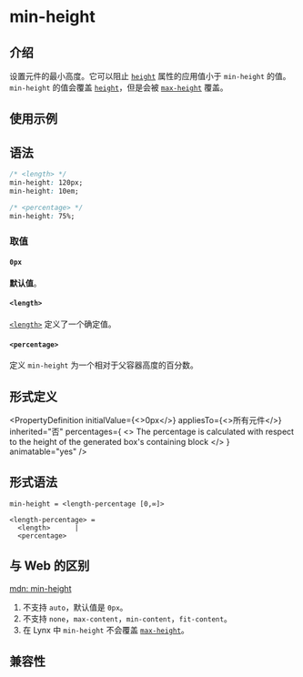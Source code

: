 # min-height

## 介绍

设置元件的最小高度。它可以阻止 [`height`](./height.mdx) 属性的应用值小于 `min-height` 的值。
`min-height` 的值会覆盖 [`height`](./height.mdx)，但是会被 [`max-height`](./max-height.mdx) 覆盖。

## 使用示例


<Go
  example="css-api"
  defaultFile="src/min-height/App.tsx"
  img="https://lf-lynx.tiktok-cdns.com/obj/lynx-artifacts-oss-sg/lynx-website/assets/doc/css/min-height.jpg"
  entry="src/min-height"
  defaultEntryFile="dist/min-height.lynx.bundle"
/>

## 语法

```css
/* <length> */
min-height: 120px;
min-height: 10em;

/* <percentage> */
min-height: 75%;
```

### 取值

#### `0px`

**默认值**。

#### `<length>`

[`<length>`](/api/css/data-type/length.mdx) 定义了一个确定值。

#### `<percentage>`

定义 `min-height` 为一个相对于父容器高度的百分数。

## 形式定义


<PropertyDefinition
  initialValue={<>0px</>}
  appliesTo={<>所有元件</>}
  inherited="否"
  percentages={
    <>
      The percentage is calculated with respect to the height of the generated
      box's containing block
    </>
  }
  animatable="yes"
/>

## 形式语法

```
min-height = <length-percentage [0,∞]>

<length-percentage> =
  <length>      |
  <percentage>
```

## 与 Web 的区别

[mdn: min-height](https://developer.mozilla.org/en-US/docs/Web/CSS/min-height)

1. 不支持 `auto`，默认值是 `0px`。
2. 不支持 `none`，`max-content`，`min-content`，`fit-content`。
3. 在 Lynx 中 `min-height` 不会覆盖 [`max-height`](./min-height.mdx)。

## 兼容性


<LegacyCompatTable metadata="css/properties/min-height" />
